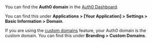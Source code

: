 <Info>

You can find the **Auth0 domain** in the [Auth0 Dashboard](https://manage.auth0.com/).

You can find this under **Applications &gt; [Your Application] &gt; Settings &gt; Basic Information &gt; Domain**.

If you are using the [custom domains](https://auth0.com/docs/custom-domains) feature, your Auth0 domain is the custom domain. You can find this under **Branding &gt; Custom Domains**.

</Info>
